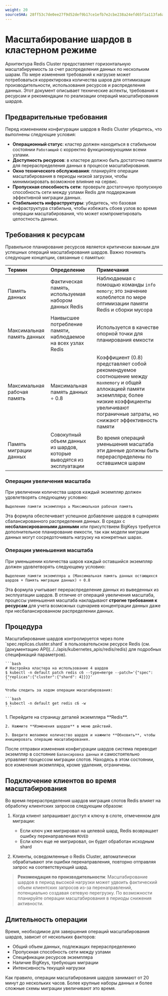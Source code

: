 ```yaml
---
weight: 20
sourceSHA: 28ff53c7de0ee27f9d52def9b17ce1efb7e2cbe238a24efd65f1a113fa6a35c7
---
```


# Масштабирование шардов в кластерном режиме

Архитектура Redis Cluster предоставляет горизонтальную масштабируемость за счет распределения данных по нескольким шарам. По мере изменения требований к нагрузке может потребоваться корректировка количества шаров для оптимизации производительности, использования ресурсов и распределения данных. Этот документ описывает технические аспекты, требования к ресурсам и рекомендации по реализации операций масштабирования шардов.

## Предварительные требования

Перед изменением конфигурации шардов в Redis Cluster убедитесь, что выполнены следующие условия:

- **Операционный статус**: кластер должен находиться в стабильном состоянии `Работающий` с корректно функционирующими всеми узлами.
- **Доступность ресурсов**: в кластере должно быть достаточно памяти для перераспределения данных в процессе масштабирования.
- **Окно технического обслуживания**: планируйте операции масштабирования в периоды низкой загрузки, чтобы минимизировать возможное влияние на сервис.
- **Пропускная способность сети**: проверьте достаточную пропускную способность сети между узлами Redis для поддержания эффективной миграции данных.
- **Стабильность инфраструктуры**: убедитесь, что базовая инфраструктура стабильна, чтобы избежать сбоев узлов во время операции масштабирования, что может компрометировать целостность данных.

## Требования к ресурсам

Правильное планирование ресурсов является критически важным для успешных операций масштабирования шардов. Важно понимать следующие концепции, связанные с памятью:

| Термин                   | Определение                                                 | Примечания                                                                                                                                                                                  |
| :----------------------- | :---------------------------------------------------------- | :------------------------------------------------------------------------------------------------------------------------------------------------------------------------------------------ |
| Память данных            | Фактическая память, используемая набором данных Redis       | Наблюдаемая с помощью команды `info memory`; это значение колеблется по мере оптимизации памяти Redis и сборки мусора                                                                 |
| Максимальная память данных| Наивысшее потребление памяти, наблюдаемое на всех узлах Redis | Используется в качестве опорной точки для планирования емкости                                                                                                                                 |
| Максимальная рабочая память | Максимальная память данных ÷ 0.8                           | Коэффициент (0.8) представляет собой рекомендуемое соотношение между `maxmemory` и общей аллокацией памяти экземпляра; более низкие коэффициенты увеличивают пограничные затраты, но снижают эффективность памяти |
| Память миграции данных   | Совокупный объем данных из шардов, которые выводятся из эксплуатации | Во время операций уменьшения масштаба эти данные должны быть перераспределены по оставшимся шарам                                                                                                |

### Операции увеличения масштаба

При увеличении количества шаров каждый экземпляр должен удовлетворять следующему условию:

```
Выделение памяти экземпляра ≥ Максимальная рабочая память
```

Эта формула обеспечивает успешное добавление шардов в сценариях сбалансированного распределения данных. В средах с **несбалансированными данными** или присутствием BigKeys требуется дополнительное планирование емкости, так как модели миграции данных могут сосредоточивать нагрузку на конкретных шарах.

### Операции уменьшения масштаба

При уменьшении количества шаров каждый оставшийся экземпляр должен удовлетворять следующему условию:

```
Выделение памяти экземпляра ≥ (Максимальная память данных остающихся шардов + Память миграции данных) ÷ 0.8
```

Эта формула учитывает перераспределение данных из выведенных из эксплуатации шардов. В отличие от операций увеличения масштаба, процессы уменьшения масштаба накладывают **строгие требования к ресурсам** для учета возможных сценариев концентрации данных даже при несбалансированном распределении данных.

## Процедура

<Tabs>
  <Tab label="CLI">
    Масштабирование шардов контролируется через поле `spec.replicas.cluster.shard` в пользовательском ресурсе Redis (см. [документацию API](../../apis/kubernetes_apis/redis/redis) для подробных спецификаций параметров).

    ```bash
    # Настройка кластера на использование 4 шардов
    $ kubectl -n default patch redis c6 --type=merge --patch='{"spec": {"replicas":{"cluster":{"shard": 4}}}}'
    ```

    Чтобы следить за ходом операции масштабирования:

    ```bash
    $ kubectl -n default get redis c6 -w
    ```
  </Tab>

  <Tab label="Web Console">
    1. Перейдите на страницу деталей экземпляра **Redis**.

    2. Нажмите **Изменения шардов** в меню действий.

    3. Введите желаемое количество шардов и нажмите **Обновить**, чтобы инициировать операцию масштабирования.
  </Tab>
</Tabs>

После отправки изменения конфигурации шардов система переводит экземпляр в состояние `Балансировка данных` и самостоятельно управляет процессом миграции слотов. Находясь в этом состоянии, все изменения экземпляра, кроме удаления, ограничены.

## Подключение клиентов во время масштабирования

Во время перераспределения шардов миграция слотов Redis влияет на обработку клиентских запросов следующим образом:

1. Когда клиент запрашивает доступ к ключу в слоте, отмеченном для миграции:
   - Если ключ уже мигрировал на целевой шард, Redis возвращает ошибку перенаправления `MOVED`
   - Если ключ еще не мигрировал, он будет обработан исходным shard

2. Клиенты, осведомленные о Redis Cluster, автоматически обрабатывают эти ошибки перенаправления, повторно отправляя запрос на соответствующий шард.

> **Рекомендация по производительности**: Масштабирование шардов в период высокой нагрузки может удвоить фактический объем клиентских запросов из-за перенаправлений, потенциально создавая сетевую перегрузку. По возможности планируйте операции масштабирования в периоды снижения активности.

## Длительность операции

Время, необходимое для завершения операций масштабирования шардов, зависит от нескольких факторов:

- Общий объем данных, подлежащих перераспределению
- Пропускная способность сети между узлами
- Спецификации ресурсов экземпляра
- Наличие BigKeys, требующих миграции
- Интенсивность текущей нагрузки

Как правило, операции масштабирования шардов занимают от 20 минут до нескольких часов. Более крупные наборы данных и более сложные схемы миграции увеличивают это время.
